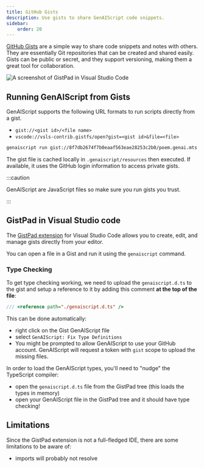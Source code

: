 ```yaml
---
title: GitHub Gists
description: Use gists to share GenAIScript code snippets.
sidebar:
    order: 20
---
```


[GitHub Gists](https://gist.github.com/) are a simple way to share code snippets and notes with others.
They are essentially Git repositories that can be created and shared easily.
Gists can be public or secret, and they support versioning, making them a great tool for collaboration.

![A screenshot of GistPad in Visual Studio Code](./gistpad.png)

## Running GenAIScript from Gists

GenAIScript supports the following URL formats to run scripts directly from a gist.

- `gist://<gist id>/<file name>`
- `vscode://vsls-contrib.gistfs/open?gist=<gist id>&file=<file>`

```sh
genaiscript run gist://8f7db2674f7b0eaaf563eae28253c2b0/poem.genai.mts
```

The gist file is cached locally in `.genaiscript/resources` then executed. If available,
it uses the GitHub login information to access private gists.

:::caution

GenAIScript are JavaScript files so make sure you run gists you trust.

:::

## GistPad in Visual Studio code

The [GistPad extension](https://marketplace.visualstudio.com/items?itemName=vsls-contrib.gistfs)
for Visual Studio Code allows you to create, edit, and manage gists directly from your editor.

You can open a file in a Gist and run it using the `genaiscript` command.

### Type Checking

To get type checking working, we need to upload the `genaiscript.d.ts` to the gist and setup a reference to it
by adding this comment **at the top of the file**:

```js
/// <reference path="./genaiscript.d.ts" />
```

This can be done automatically:

- right click on the Gist GenAIScript file
- select `GenAIScript: Fix Type Definitions`
- You might be prompted to allow GenAIScript to use your GitHub account. GenAIScript will request a token with `gist` scope to upload the missing files.

In order to load the GenAIScript types, you'll need to "nudge" the TypeScript compiler:

- open the `genaiscript.d.ts` file from the GistPad tree (this loads the types in memory)
- open your GenAIScript file in the GistPad tree and it should have type checking!

## Limitations

Since the GistPad extension is not a full-fledged IDE, there are some limitations to be aware of:

- imports will probably not resolve
